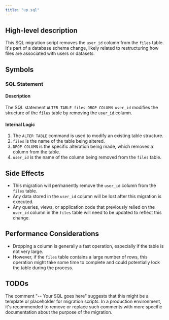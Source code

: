 ```yaml
---
title: "up.sql"
---
```


## High-level description
This SQL migration script removes the `user_id` column from the `files` table. It's part of a database schema change, likely related to restructuring how files are associated with users or datasets.

## Symbols

### SQL Statement
#### Description
The SQL statement `ALTER TABLE files DROP COLUMN user_id` modifies the structure of the `files` table by removing the `user_id` column.

#### Internal Logic
1. The `ALTER TABLE` command is used to modify an existing table structure.
2. `files` is the name of the table being altered.
3. `DROP COLUMN` is the specific alteration being made, which removes a column from the table.
4. `user_id` is the name of the column being removed from the `files` table.

## Side Effects
- This migration will permanently remove the `user_id` column from the `files` table.
- Any data stored in the `user_id` column will be lost after this migration is executed.
- Any queries, views, or application code that previously relied on the `user_id` column in the `files` table will need to be updated to reflect this change.

## Performance Considerations
- Dropping a column is generally a fast operation, especially if the table is not very large.
- However, if the `files` table contains a large number of rows, this operation might take some time to complete and could potentially lock the table during the process.

## TODOs
The comment "-- Your SQL goes here" suggests that this might be a template or placeholder for migration scripts. In a production environment, it's recommended to remove or replace such comments with more specific documentation about the purpose of the migration.
